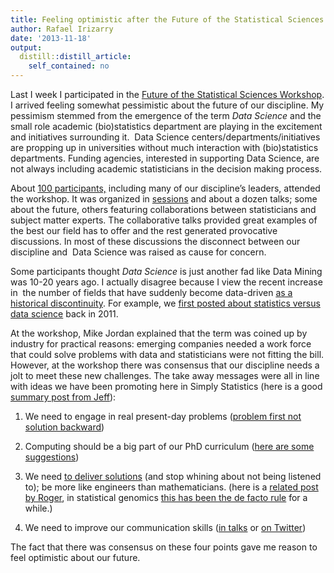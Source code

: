 ```yaml
---
title: Feeling optimistic after the Future of the Statistical Sciences Workshop
author: Rafael Irizarry
date: '2013-11-18'
output:
  distill::distill_article:
    self_contained: no
---
```


Last I week I participated in the [Future of the Statistical Sciences Workshop](http://www.statistics2013.org/presentations-and-panelists/). I arrived feeling somewhat pessimistic about the future of our discipline. My pessimism stemmed from the emergence of the term _Data Science_ and the small role academic (bio)statistics department are playing in the excitement and initiatives surrounding it.  Data Science centers/departments/initiatives are propping up in universities without much interaction with (bio)statistics departments. Funding agencies, interested in supporting Data Science, are not always including academic statisticians in the decision making process.

About [100 participants,](http://www.statistics2013.org/workshop-invited-participants/) including many of our discipline's leaders, attended the workshop. It was organized in [sessions](http://www.statistics2013.org/presentations-and-panelists/) and about a dozen talks; some about the future, others featuring collaborations between statisticians and subject matter experts. The collaborative talks provided great examples of the best our field has to offer and the rest generated provocative discussions. In most of these discussions the disconnect between our discipline and  Data Science was raised as cause for concern.

Some participants thought _Data Science_ is just another fad like Data Mining was 10-20 years ago. I actually disagree because I view the recent increase in  the number of fields that have suddenly become data-driven [as a historical discontinuity](http://simplystatistics.org/2013/05/15/the-bright-future-of-applied-statistics/). For example, we [first posted about statistics versus data science](http://simplystatistics.org/2011/11/22/data-scientist-vs-statistician/) back in 2011.

At the workshop, Mike Jordan explained that the term was coined up by industry for practical reasons: emerging companies needed a work force that could solve problems with data and statisticians were not fitting the bill. However, at the workshop there was consensus that our discipline needs a jolt to meet these new challenges. The take away messages were all in line with ideas we have been promoting here in Simply Statistics (here is a good [summary post from Jeff](http://simplystatistics.org/2013/04/15/data-science-only-poses-a-threat-to-biostatistics-if-we-dont-adapt/)):

1. We need to engage in real present-day problems ([problem first not solution backward](http://simplystatistics.org/2013/05/29/what-statistics-should-do-about-big-data-problem-forward-not-solution-backward/))
  
2. Computing should be a big part of our PhD curriculum ([here are some suggestions](http://simplystatistics.org/2013/04/15/data-science-only-poses-a-threat-to-biostatistics-if-we-dont-adapt/))
  
3. We need [to deliver solutions](http://simplystatistics.org/2012/05/28/schlep-blindness-in-statistics/) (and stop whining about not being listened to); be more like engineers than mathematicians. (here is a [related post by Roger](http://simplystatistics.org/2012/06/22/statistics-and-the-science-club/), in statistical genomics [this has been the de facto rule](http://simplystatistics.org/2012/05/24/how-do-we-evaluate-statisticians-working-in-genomics/) for a while.)
  
4. We need to improve our communication skills ([in talks](http://simplystatistics.org/2012/03/05/characteristics-of-my-favorite-statistics-talks/) or [on Twitter](http://simplystatistics.org/2012/01/05/why-all-academics-should-have-professional-twitter/))

The fact that there was consensus on these four points gave me reason
  to feel optimistic about our future.
